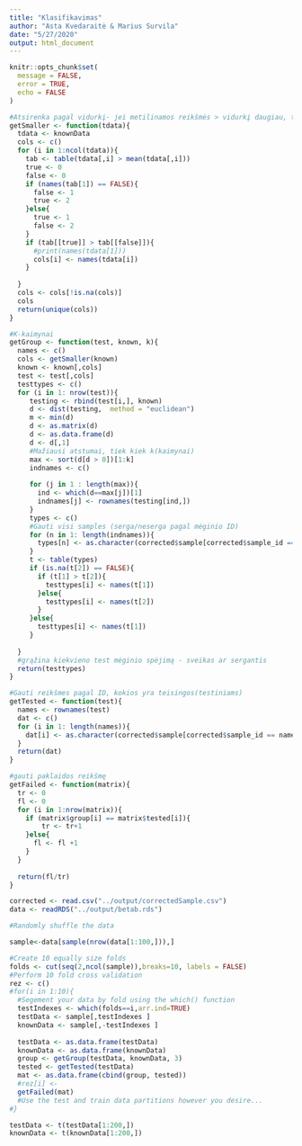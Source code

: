 ```yaml
---
title: "Klasifikavimas"
author: "Asta Kvedaraitė & Marius Survila"
date: "5/27/2020"
output: html_document
---
```


```r
knitr::opts_chunk$set(
  message = FALSE,
  error = TRUE,
  echo = FALSE 
)
```

```r
#Atsirenka pagal vidurkį- jei metilinamos reikšmės > vidurkį daugiau, tuomet tinka
getSmaller <- function(tdata){
  tdata <- knownData
  cols <- c()
  for (i in 1:ncol(tdata)){
    tab <- table(tdata[,i] > mean(tdata[,i]))
    true <- 0
    false <- 0
    if (names(tab[1]) == FALSE){
      false <- 1
      true <- 2
    }else{
      true <- 1
      false <- 2
    }
    if (tab[[true]] > tab[[false]]){
      #print(names(tdata[1]))
      cols[i] <- names(tdata[i])
    }
    
  }
  cols <- cols[!is.na(cols)]
  cols
  return(unique(cols))
}

```

```r

#K-kaimynai
getGroup <- function(test, known, k){
  names <- c()
  cols <- getSmaller(known)
  known <- known[,cols]
  test <- test[,cols]
  testtypes <- c()
  for (i in 1: nrow(test)){
     testing <- rbind(test[i,], known)
     d <- dist(testing,  method = "euclidean")
     m <- min(d)
     d <- as.matrix(d)
     d <- as.data.frame(d)
     d <- d[,1]
     #Mažiausi atstumai, tiek kiek k(kaimynai)
     max <- sort(d[d > 0])[1:k]
     indnames <- c()
     
     for (j in 1 : length(max)){
       ind <- which(d==max[j])[1]
       indnames[j] <- rownames(testing[ind,])
     }
     types <- c()
     #Gauti visi samples (serga/neserga pagal mėginio ID)
     for (n in 1: length(indnames)){
       types[n] <- as.character(corrected$sample[corrected$sample_id == indnames[n]])
     }
     t <- table(types)
     if (is.na(t[2]) == FALSE){
       if (t[1] > t[2]){
         testtypes[i] <- names(t[1])
       }else{
         testtypes[i] <- names(t[2])
       }
     }else{
       testtypes[i] <- names(t[1])
     }
     
  }
  #grąžina kiekvieno test mėginio spėjimą - sveikas ar sergantis
  return(testtypes)
}

```

```r
#Gauti reikšmes pagal ID, kokios yra teisingos(testiniams)
getTested <- function(test){
  names <- rownames(test)
  dat <- c()
  for (i in 1: length(names)){
    dat[i] <- as.character(corrected$sample[corrected$sample_id == names[1]])
  }
  return(dat)
}

```

```r
#gauti paklaidos reikšmę
getFailed <- function(matrix){
  tr <- 0
  fl <- 0
  for (i in 1:nrow(matrix)){
    if (matrix$group[i] == matrix$tested[i]){
        tr <- tr+1
    }else{
      fl <- fl +1
    }
  }
  
  return(fl/tr)
}

```

```r
corrected <- read.csv("../output/correctedSample.csv")
data <- readRDS("../output/betab.rds")
```


```r
#Randomly shuffle the data

sample<-data[sample(nrow(data[1:100,])),]

#Create 10 equally size folds
folds <- cut(seq(2,ncol(sample)),breaks=10, labels = FALSE)
#Perform 10 fold cross validation
rez <- c()
#for(i in 1:10){
  #Segement your data by fold using the which() function 
  testIndexes <- which(folds==i,arr.ind=TRUE)
  testData <- sample[,testIndexes ]
  knownData <- sample[,-testIndexes ]
  
  testData <- as.data.frame(testData)
  knownData <- as.data.frame(knownData)
  group <- getGroup(testData, knownData, 3)
  tested <- getTested(testData)
  mat <- as.data.frame(cbind(group, tested))
  #rez[i] <- 
  getFailed(mat)
  #Use the test and train data partitions however you desire...
#}

```

```r


testData <- t(testData[1:200,])
knownData <- t(knownData[1:200,])


```



```r


```